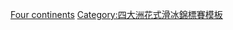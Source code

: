 {{Navbox
|name =四大洲花式滑冰錦標賽
|title= [[四大洲花样滑冰锦标赛|四大洲花式滑冰錦標賽]]
|listclass = hlist
|state= {{{state|autocollapse}}}
|list1= 
* [[1999年四大洲花式滑冰錦標賽|1999]]
* [[2000年四大洲花式滑冰錦標賽|2000]]
* [[2001年四大洲花式滑冰錦標賽|2001]]
* [[2002年四大洲花式滑冰錦標賽|2002]]
* [[2003年四大洲花式滑冰錦標賽|2003]]
* [[2004年四大洲花式滑冰錦標賽|2004]]
* [[2005年四大洲花式滑冰錦標賽|2005]]
* [[2006年四大洲花式滑冰錦標賽|2006]]
* [[2007年四大洲花式滑冰錦標賽|2007]]
* [[2008年四大洲花式滑冰錦標賽|2008]]
* [[2009年四大洲花式滑冰錦標賽|2009]]
* [[2010年四大洲花式滑冰錦標賽|2010]]
* [[2011年四大洲花式滑冰錦標賽|2011]]
* [[2012年四大洲花式滑冰錦標賽|2012]]
* [[2013年四大洲花式滑冰錦標賽|2013]]
* [[2014年四大洲花式滑冰錦標賽|2014]]
* [[2015年四大洲花式滑冰錦標賽|2015]]
* [[2016年四大洲花式滑冰錦標賽|2016]]
* [[2017年四大洲花式滑冰錦標賽|2017]]
* [[2018年四大洲花式滑冰錦標賽|2018]]
* [[2019年四大洲花式滑冰錦標賽|2019]]
* [[2020年四大洲花式滑冰錦標賽|2020]]
* {{gray|2021}}<sup>1</sup>
* [[2022年四大洲花式滑冰錦標賽|2022]]
| below = <sup>1</sup> 因[[2019冠状病毒病疫情]]取消
}}{{main other|
[[Category:四大洲花式滑冰錦標賽]]
}}<noinclude>
{{collapsible option}}
[[Category:花式滑冰錦標賽導航模板|Four continents]]
[[Category:四大洲花式滑冰錦標賽模板]]
</noinclude>